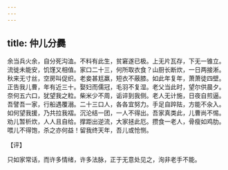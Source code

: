 ```yaml
---
---
---
```

title: 仲儿分爨
---







余当兵火余，自分死沟洫。不料有此生，贫窘遂已极。上无片瓦存，下无一锥立。流徙未能安，饥馑又相值。家口二十三，何所取衣食？山厨长断炊，一日两接淅。秋来无寸丝，空房叫促织。老妾甚尪羸，短衣不蔽膝。如此年复年，萧萧徒四壁。正告我儿曹，年有近三十。娶妇而儒冠，毛羽不复湿。老父当此时，望尔供晨夕。奈何五六口，犹望我之粒。柴米少不周，诟谇到我侧。老人无计施，日夜自煎逼。吾譬吾一家，行船遇覆溺。二十三口人，各各宜努力。手足自踤阹，方能不汆入。如何望我援，乃共拉我褶。沉沦结一团，一人不得出。吾家真类此，儿曹尚不惕。劝儿暂析炊，人人且自给。撑距出逆流，大家拯此厄。攒食一老人，骨瘦如鸡肋。喂儿不得饱，杀之亦何益！留我终天年，吾儿或怆恻。

【评】

只如家常话，而许多情绪，许多法脉，正于无意处见之，洵非老手不能。